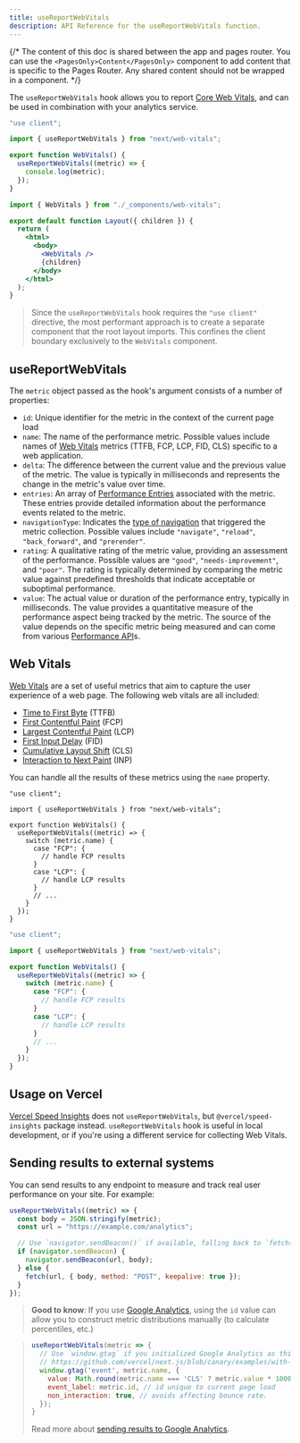 ```yaml
---
title: useReportWebVitals
description: API Reference for the useReportWebVitals function.
---
```


{/* The content of this doc is shared between the app and pages router. You can use the `<PagesOnly>Content</PagesOnly>` component to add content that is specific to the Pages Router. Any shared content should not be wrapped in a component. */}

The `useReportWebVitals` hook allows you to report [Core Web Vitals](https://web.dev/vitals/), and can be used in combination with your analytics service.

```jsx filename="app/_components/web-vitals.js"
"use client";

import { useReportWebVitals } from "next/web-vitals";

export function WebVitals() {
  useReportWebVitals((metric) => {
    console.log(metric);
  });
}
```

```jsx filename="app/layout.js"
import { WebVitals } from "./_components/web-vitals";

export default function Layout({ children }) {
  return (
    <html>
      <body>
        <WebVitals />
        {children}
      </body>
    </html>
  );
}
```

> Since the `useReportWebVitals` hook requires the `"use client"` directive, the most performant approach is to create a separate component that the root layout imports. This confines the client boundary exclusively to the `WebVitals` component.

## useReportWebVitals

The `metric` object passed as the hook's argument consists of a number of properties:

- `id`: Unique identifier for the metric in the context of the current page load
- `name`: The name of the performance metric. Possible values include names of [Web Vitals](#web-vitals) metrics (TTFB, FCP, LCP, FID, CLS) specific to a web application.
- `delta`: The difference between the current value and the previous value of the metric. The value is typically in milliseconds and represents the change in the metric's value over time.
- `entries`: An array of [Performance Entries](https://developer.mozilla.org/docs/Web/API/PerformanceEntry) associated with the metric. These entries provide detailed information about the performance events related to the metric.
- `navigationType`: Indicates the [type of navigation](https://developer.mozilla.org/docs/Web/API/PerformanceNavigationTiming/type) that triggered the metric collection. Possible values include `"navigate"`, `"reload"`, `"back_forward"`, and `"prerender"`.
- `rating`: A qualitative rating of the metric value, providing an assessment of the performance. Possible values are `"good"`, `"needs-improvement"`, and `"poor"`. The rating is typically determined by comparing the metric value against predefined thresholds that indicate acceptable or suboptimal performance.
- `value`: The actual value or duration of the performance entry, typically in milliseconds. The value provides a quantitative measure of the performance aspect being tracked by the metric. The source of the value depends on the specific metric being measured and can come from various [Performance API](https://developer.mozilla.org/docs/Web/API/Performance_API)s.

## Web Vitals

[Web Vitals](https://web.dev/vitals/) are a set of useful metrics that aim to capture the user
experience of a web page. The following web vitals are all included:

- [Time to First Byte](https://developer.mozilla.org/docs/Glossary/Time_to_first_byte) (TTFB)
- [First Contentful Paint](https://developer.mozilla.org/docs/Glossary/First_contentful_paint) (FCP)
- [Largest Contentful Paint](https://web.dev/lcp/) (LCP)
- [First Input Delay](https://web.dev/fid/) (FID)
- [Cumulative Layout Shift](https://web.dev/cls/) (CLS)
- [Interaction to Next Paint](https://web.dev/inp/) (INP)

You can handle all the results of these metrics using the `name` property.

```tsx filename="app/components/web-vitals.tsx" switcher
"use client";

import { useReportWebVitals } from "next/web-vitals";

export function WebVitals() {
  useReportWebVitals((metric) => {
    switch (metric.name) {
      case "FCP": {
        // handle FCP results
      }
      case "LCP": {
        // handle LCP results
      }
      // ...
    }
  });
}
```

```jsx filename="app/components/web-vitals.js" switcher
"use client";

import { useReportWebVitals } from "next/web-vitals";

export function WebVitals() {
  useReportWebVitals((metric) => {
    switch (metric.name) {
      case "FCP": {
        // handle FCP results
      }
      case "LCP": {
        // handle LCP results
      }
      // ...
    }
  });
}
```

## Usage on Vercel

[Vercel Speed Insights](https://vercel.com/docs/speed-insights/quickstart) does not `useReportWebVitals`, but `@vercel/speed-insights` package instead.
`useReportWebVitals` hook is useful in local development, or if you're using a different service for collecting Web Vitals.

## Sending results to external systems

You can send results to any endpoint to measure and track
real user performance on your site. For example:

```js
useReportWebVitals((metric) => {
  const body = JSON.stringify(metric);
  const url = "https://example.com/analytics";

  // Use `navigator.sendBeacon()` if available, falling back to `fetch()`.
  if (navigator.sendBeacon) {
    navigator.sendBeacon(url, body);
  } else {
    fetch(url, { body, method: "POST", keepalive: true });
  }
});
```

> **Good to know**: If you use [Google Analytics](https://analytics.google.com/analytics/web/), using the
> `id` value can allow you to construct metric distributions manually (to calculate percentiles,
> etc.)

> ```js
> useReportWebVitals(metric => {
>   // Use `window.gtag` if you initialized Google Analytics as this example:
>   // https://github.com/vercel/next.js/blob/canary/examples/with-google-analytics/pages/_app.js
>   window.gtag('event', metric.name, {
>     value: Math.round(metric.name === 'CLS' ? metric.value * 1000 : metric.value), // values must be integers
>     event_label: metric.id, // id unique to current page load
>     non_interaction: true, // avoids affecting bounce rate.
>   });
> }
> ```
>
> Read more about [sending results to Google Analytics](https://github.com/GoogleChrome/web-vitals#send-the-results-to-google-analytics).
